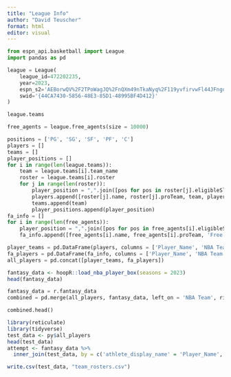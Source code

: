 ```yaml
---
title: "League Info"
author: "David Teuscher"
format: html
editor: visual
---
```


```python
from espn_api.basketball import League
import pandas as pd
```

```python
league = League(
    league_id=472202235, 
    year=2023, 
    espn_s2='AEBorwQV%2F2TPoWagJQ%2FnQXm49nTkaNyq%2F119yvfirvwFl44JFngo3%2FPWx4Ck0Mot1lkSMIxaCJ%2Bj7Mjn1X%2BZT8Ti2K10S%2FRGElT8EDNo1R%2FRNJMlovd1Z%2FNtwQMsxCbXI1phegZwqNBsic53HRS9cl%2Bzd1mM6Khq7vAJb3iFgLYVJvMhqOL1t0KIRSJ4t0U7T%2Fi2ghTs4uN8taFQWUpBbAPV6lrtCXZswJk7WBri%2Bx2yUhuLGQCpd6zi1P4i2d8CoOaVj189bWI%2FvXmwnDn78bzeV%2F%2FEP%2F3PU4hPvwn7%2F7s4Yw%3D%3D', 
    swid='{44CA7430-5856-48E3-85D1-48995BF4D412}'
)
```

```python
league.teams
```

```python
free_agents = league.free_agents(size = 10000)
```

```python
positions = ['PG', 'SG', 'SF', 'PF', 'C']
players = []
teams = []
player_positions = []
for i in range(len(league.teams)):
    team = league.teams[i].team_name
    roster = league.teams[i].roster
    for j in range(len(roster)):
        player_position = ",".join([pos for pos in roster[j].eligibleSlots if pos in positions])
        players.append([roster[j].name, roster[j].proTeam, team, player_position])
        teams.append(team)
        player_positions.append(player_position)
fa_info = []
for i in range(len(free_agents)):
    player_position = ",".join([pos for pos in free_agents[i].eligibleSlots if pos in positions])
    fa_info.append([free_agents[i].name, free_agents[i].proTeam, 'Free Agent', player_position])
```

```python
player_teams = pd.DataFrame(players, columns = ['Player_Name', 'NBA Team','Team', 'Position'])
fa_players = pd.DataFrame(fa_info, columns = ['Player_Name', 'NBA Team', 'Team', 'Position'])
all_players = pd.concat([player_teams, fa_players])
```

```r
fantasy_data <- hoopR::load_nba_player_box(seasons = 2023)
head(fantasy_data)
```

```python
fantasy_data = r.fantasy_data
combined = pd.merge(all_players, fantasy_data, left_on = 'NBA Team', right_on = 'team_abbreviation', how = 'left')

combined.head()
```

```r
library(reticulate)
library(tidyverse)
test_data <- py$all_players
head(test_data)
attempt <- fantasy_data %>%
  inner_join(test_data, by = c('athlete_display_name' = 'Player_Name', 'team_abbreviation' = 'NBA Team'))

write.csv(test_data, "team_rosters.csv")
```
